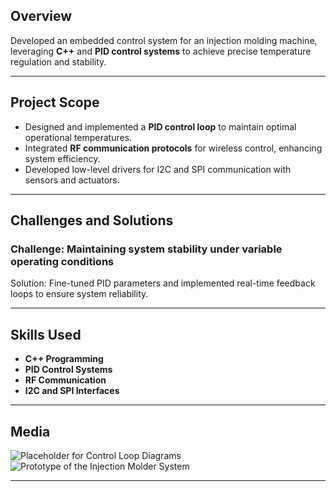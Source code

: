 ## Overview
Developed an embedded control system for an injection molding machine, leveraging **C++** and **PID control systems** to achieve precise temperature regulation and stability.

---

## Project Scope
- Designed and implemented a **PID control loop** to maintain optimal operational temperatures.
- Integrated **RF communication protocols** for wireless control, enhancing system efficiency.
- Developed low-level drivers for I2C and SPI communication with sensors and actuators.

---

## Challenges and Solutions
### Challenge: Maintaining system stability under variable operating conditions
Solution: Fine-tuned PID parameters and implemented real-time feedback loops to ensure system reliability.

---

## Skills Used
- **C++ Programming**
- **PID Control Systems**
- **RF Communication**
- **I2C and SPI Interfaces**

---

## Media
![Placeholder for Control Loop Diagrams](#)
![Prototype of the Injection Molder System](#)

---


